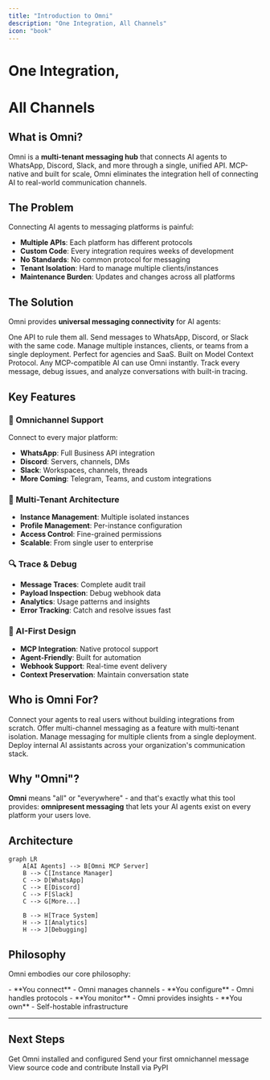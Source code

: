 ```yaml
---
title: "Introduction to Omni"
description: "One Integration, All Channels"
icon: "book"
---
```


<div style={{ textAlign: 'center', marginBottom: '2rem' }}>
  <h1 style={{ fontSize: '2.5rem', fontWeight: '300', marginBottom: '1rem' }}>
    <span style={{ fontWeight: '900', background: 'linear-gradient(to right, #FF00FF, #00FFFF)', WebkitBackgroundClip: 'text', WebkitTextFillColor: 'transparent' }}>One Integration,</span>
  </h1>
  <h1 style={{ fontSize: '2.5rem', fontWeight: '300', marginTop: '0' }}>
    All Channels
  </h1>
</div>

## What is Omni?

Omni is a **multi-tenant messaging hub** that connects AI agents to WhatsApp, Discord, Slack, and more through a single, unified API. MCP-native and built for scale, Omni eliminates the integration hell of connecting AI to real-world communication channels.

## The Problem

Connecting AI agents to messaging platforms is painful:
- **Multiple APIs**: Each platform has different protocols
- **Custom Code**: Every integration requires weeks of development
- **No Standards**: No common protocol for messaging
- **Tenant Isolation**: Hard to manage multiple clients/instances
- **Maintenance Burden**: Updates and changes across all platforms

## The Solution

Omni provides **universal messaging connectivity** for AI agents:

<CardGroup cols={2}>
  <Card title="Unified API" icon="plug">
    One API to rule them all. Send messages to WhatsApp, Discord, or Slack with the same code.
  </Card>
  <Card title="Multi-Tenant" icon="users">
    Manage multiple instances, clients, or teams from a single deployment. Perfect for agencies and SaaS.
  </Card>
  <Card title="MCP-Native" icon="microchip">
    Built on Model Context Protocol. Any MCP-compatible AI can use Omni instantly.
  </Card>
  <Card title="Message Tracing" icon="chart-line">
    Track every message, debug issues, and analyze conversations with built-in tracing.
  </Card>
</CardGroup>

## Key Features

### 📱 Omnichannel Support
Connect to every major platform:
- **WhatsApp**: Full Business API integration
- **Discord**: Servers, channels, DMs
- **Slack**: Workspaces, channels, threads
- **More Coming**: Telegram, Teams, and custom integrations

### 🏢 Multi-Tenant Architecture
- **Instance Management**: Multiple isolated instances
- **Profile Management**: Per-instance configuration
- **Access Control**: Fine-grained permissions
- **Scalable**: From single user to enterprise

### 🔍 Trace & Debug
- **Message Traces**: Complete audit trail
- **Payload Inspection**: Debug webhook data
- **Analytics**: Usage patterns and insights
- **Error Tracking**: Catch and resolve issues fast

### 🤖 AI-First Design
- **MCP Integration**: Native protocol support
- **Agent-Friendly**: Built for automation
- **Webhook Support**: Real-time event delivery
- **Context Preservation**: Maintain conversation state

## Who is Omni For?

<AccordionGroup>
  <Accordion title="AI Agent Builders">
    Connect your agents to real users without building integrations from scratch.
  </Accordion>
  <Accordion title="SaaS Platforms">
    Offer multi-channel messaging as a feature with multi-tenant isolation.
  </Accordion>
  <Accordion title="Agencies">
    Manage messaging for multiple clients from a single deployment.
  </Accordion>
  <Accordion title="Enterprises">
    Deploy internal AI assistants across your organization's communication stack.
  </Accordion>
</AccordionGroup>

## Why "Omni"?

**Omni** means "all" or "everywhere" - and that's exactly what this tool provides: **omnipresent messaging** that lets your AI agents exist on every platform your users love.

## Architecture

```mermaid
graph LR
    A[AI Agents] --> B[Omni MCP Server]
    B --> C[Instance Manager]
    C --> D[WhatsApp]
    C --> E[Discord]
    C --> F[Slack]
    C --> G[More...]

    B --> H[Trace System]
    H --> I[Analytics]
    H --> J[Debugging]
```

## Philosophy

Omni embodies our core philosophy:

<Card title="AI that elevates human potential, not replaces it" icon="users">
  - **You connect** - Omni manages channels
  - **You configure** - Omni handles protocols
  - **You monitor** - Omni provides insights
  - **You own** - Self-hostable infrastructure
</Card>

---

## Next Steps

<CardGroup cols={2}>
  <Card title="Installation" icon="download" href="/omni/installation">
    Get Omni installed and configured
  </Card>
  <Card title="Quick Start" icon="rocket" href="/omni/quickstart">
    Send your first omnichannel message
  </Card>
  <Card title="GitHub Repository" icon="github" href="https://github.com/namastexlabs/automagik-omni">
    View source code and contribute
  </Card>
  <Card title="PyPI Package" icon="python" href="https://pypi.org/project/automagik-omni">
    Install via PyPI
  </Card>
</CardGroup>
